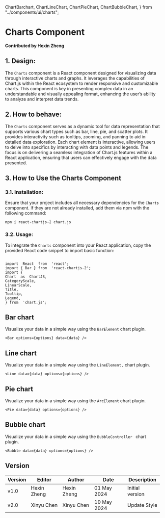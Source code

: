ChartBarchart,
ChartLineChart,
ChartPieChart,
ChartBubbleChart,
} from  "../components/ui/charts";
  
# Charts Component

**Contributed by Hexin Zheng**

## 1. Design:

The `Charts` component is a React component designed for visualizing data through interactive charts and graphs. It leverages the capabilities of Chart.js within the React ecosystem to render responsive and customizable charts. This component is key in presenting complex data in an understandable and visually appealing format, enhancing the user’s ability to analyze and interpret data trends.

## 2. How to behave:

The `Charts` component serves as a dynamic tool for data representation that supports various chart types such as bar, line, pie, and scatter plots. It provides interactivity such as tooltips, zooming, and panning to aid in detailed data exploration. Each chart element is interactive, allowing users to delve into specifics by interacting with data points and legends. The focus is on delivering a seamless integration of Chart.js features within a React application, ensuring that users can effectively engage with the data presented.


## 3. How to Use the Charts Component


### 3.1. Installation:
  
Ensure that your project includes all necessary dependencies for the `Charts` component. If they are not already installed, add them via npm with the following command:

```
npm i react-chartjs-2 chart.js
```
### 3.2. Usage:

To integrate the `Charts` component into your React application, copy the provided React code snippet to import basic function:

```tsx

import  React  from  'react';
import { Bar } from  'react-chartjs-2';
import {
Chart  as  ChartJS,
CategoryScale,
LinearScale,
Title,
Tooltip,
Legend,
} from  'chart.js';

```
  
## Bar chart
Visualize your data in a simple way using the `BarElement` chart plugin.
```tsx
<Bar options={options} data={data} />
```
  <ChartBarchart  />

## Line chart
Visualize your data in a simple way using the `LineElement,` chart plugin.
```tsx
<Line data={data} options={options} />
```
<ChartLineChart  />


## Pie chart
Visualize your data in a simple way using the `ArcElement` chart plugin.
```tsx
<Pie data={data} options={options} />
```
<ChartPieChart  />

## Bubble chart
Visualize your data in a simple way using the `BubbleController ` chart plugin.
```tsx
<Bubble data={data} options={options} />
```
<ChartBubbleChart  />

  

## Version

| Version | Editor | Author | Date | Description |
| ---- | ---- | ---- | ---- | ---- |
| v1.0 | Hexin Zheng | Hexin Zheng | 01 May 2024 | Initial version |
| v2.0 | Xinyu Chen | Xinyu Chen | 10 May 2024 | Update Style |